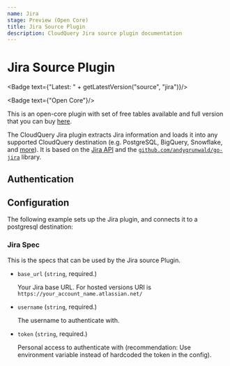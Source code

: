 ```yaml
---
name: Jira
stage: Preview (Open Core)
title: Jira Source Plugin
description: CloudQuery Jira source plugin documentation
---
```

# Jira Source Plugin


<Badge text={"Latest: " + getLatestVersion("source", "jira")}/>

<Badge text={"Open Core"}/>

This is an open-core plugin with set of free tables available and full version that you can buy [here](/integrations/jira).

The CloudQuery Jira plugin extracts Jira information and loads it into any supported CloudQuery destination (e.g. PostgreSQL, BigQuery, Snowflake, and [more](/docs/plugins/destinations/overview)). It is based on the [Jira API](https://developer.atlassian.com/cloud/jira/platform/rest/v3/) and the [`github.com/andygrunwald/go-jira`](https://github.com/andygrunwald/go-jira) library.

## Authentication

<Authentication/>

## Configuration

The following example sets up the Jira plugin, and connects it to a postgresql destination:

<Configuration/>

### Jira Spec

This is the specs that can be used by the Jira source Plugin.

- `base_url` (`string`, required.)

  Your Jira base URL. For hosted versions URI is `https://your_account_name.atlassian.net/`

- `username` (`string`, required.)

  The username to authenticate with.

- `token` (`string`, required.)

  Personal access to authenticate with (recommendation: Use environment variable instead of hardcoded the token in the config).
